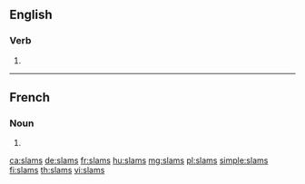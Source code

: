 ==English==

===Verb===
{{head|en|verb form}}

# {{en-third-person singular of|slam}}

----

==French==

===Noun===
{{head|fr|noun plural form|g=m}}

# {{plural of|slam|lang=fr}}

[[ca:slams]]
[[de:slams]]
[[fr:slams]]
[[hu:slams]]
[[mg:slams]]
[[pl:slams]]
[[simple:slams]]
[[fi:slams]]
[[th:slams]]
[[vi:slams]]
